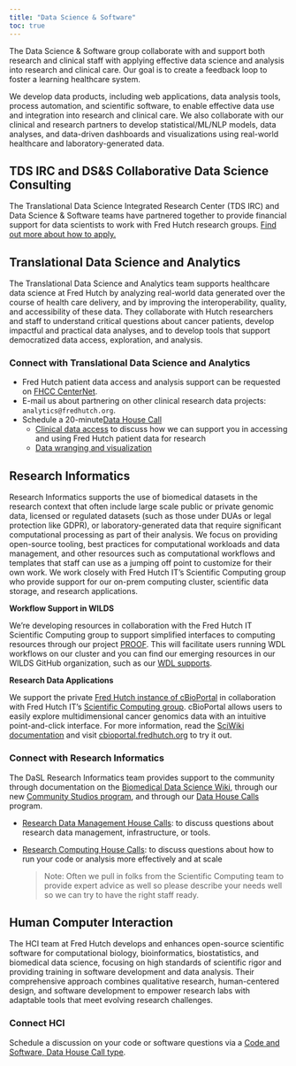 ```yaml
---
title: "Data Science & Software"
toc: true
---
```


The Data Science & Software group collaborate with and support both research and clinical staff with applying effective data science and analysis into research and clinical care. Our goal is to create a feedback loop to foster a learning healthcare system.

We develop data products, including web applications, data analysis tools, process automation, and scientific software, to enable effective data use and integration into research and clinical care. We also collaborate with our clinical and research partners to develop statistical/ML/NLP models, data analyses, and data-driven dashboards and visualizations using real-world healthcare and laboratory-generated data. 


::: {.callout-caution collapse="false"}
## TDS IRC and DS&S Collaborative Data Science Consulting
The Translational Data Science Integrated Research Center (TDS IRC) and Data Science & Software teams have partnered together to provide financial support for data scientists to work with Fred Hutch research groups. [Find out more about how to apply.](https://centernet.fredhutch.org/u/tdsirc/funding.html)
:::


## Translational Data Science and Analytics

The Translational Data Science and Analytics team supports healthcare data science at Fred Hutch by analyzing real-world data generated over the course of health care delivery, and by improving the interoperability, quality, and accessibility of these data. They collaborate with Hutch researchers and staff to understand critical questions about cancer patients, develop impactful and practical data analyses, and to develop tools that support democratized data access, exploration, and analysis.

### Connect with Translational Data Science and Analytics

- Fred Hutch patient data access and analysis support can be requested on [FHCC CenterNet](https://centernet.fredhutch.org/f/data-science-lab/patient-data.html).
- E-mail us about partnering on other clinical research data projects: `analytics@fredhutch.org`.
- Schedule a 20-minute[Data House Call](https://calendly.com/data-house-calls)
    + [Clinical data access](https://calendly.com/data-house-calls/clinical-data) to discuss how we can support you in accessing and using Fred Hutch patient data for research 
    + [Data wranging and visualization](https://calendly.com/data-house-calls/analysis-viz) 

## Research Informatics

Research Informatics supports the use of biomedical datasets in the research context that often include large scale public or private genomic data, licensed or regulated datasets (such as those under DUAs or legal protection like GDPR), or laboratory-generated data that require significant computational processing as part of their analysis.  We focus on providing open-source tooling, best practices for computational workloads and data management, and other resources such as computational workflows and templates that staff can use as a jumping off point to customize for their own work.  We work closely with Fred Hutch IT's Scientific Computing group who provide support for our on-prem computing cluster, scientific data storage, and research applications.  

**Workflow Support in WILDS**

We're developing resources in collaboration with the Fred Hutch IT Scientific Computing group to support simplified interfaces to computing resources through our project [PROOF](https://sciwiki.fredhutch.org/dasldemos/proof-how-to/). This will facilitate users running WDL workflows on our cluster and you can find our emerging resources in our WILDS GitHub organization, such as our [WDL supports](https://github.com/orgs/getwilds/repositories?q=cromwell+OR+WDL&type=all&language=&sort=).


**Research Data Applications**

We support the private [Fred Hutch instance of cBioPortal](/tools/#cbioportal) in collaboration with Fred Hutch IT's [Scientific Computing group](https://centernet.fredhutch.org/u/it/scicomp.html). cBioPortal allows users to easily explore multidimensional cancer genomics data with an intuitive point-and-click interface. For more information, read the [SciWiki documentation](https://sciwiki.fredhutch.org/dasldemos/fh-cbio-intro/) and visit [cbioportal.fredhutch.org](https://cbioportal.fredhutch.org) to try it out.

### Connect with Research Informatics

The DaSL Research Informatics team provides support to the community through documentation on the [Biomedical Data Science Wiki](https://sciwiki.fredhutch.org/), through our new [Community Studios program](/communitystudios/), and through our [Data House Calls](programs/dhc) program.

- [Research Data Management House Calls](https://calendly.com/data-house-calls/management): to discuss questions about research data management, infrastructure, or tools.

- [Research Computing House Calls](https://calendly.com/data-house-calls/computing): to discuss questions about how to run your code or analysis more effectively and at scale

    > Note: Often we pull in folks from the Scientific Computing team to provide expert advice as well so     please describe your needs well so we can try to have the right staff ready. 


## Human Computer Interaction

The HCI team at Fred Hutch develops and enhances open-source scientific software for computational biology, bioinformatics, biostatistics, and biomedical data science, focusing on high standards of scientific rigor and providing training in software development and data analysis. Their comprehensive approach combines qualitative research, human-centered design, and software development to empower research labs with adaptable tools that meet evolving research challenges.

### Connect HCI

Schedule a discussion on your code or software questions via a [Code and Software, Data House Call type](https://calendly.com/data-house-calls).  
